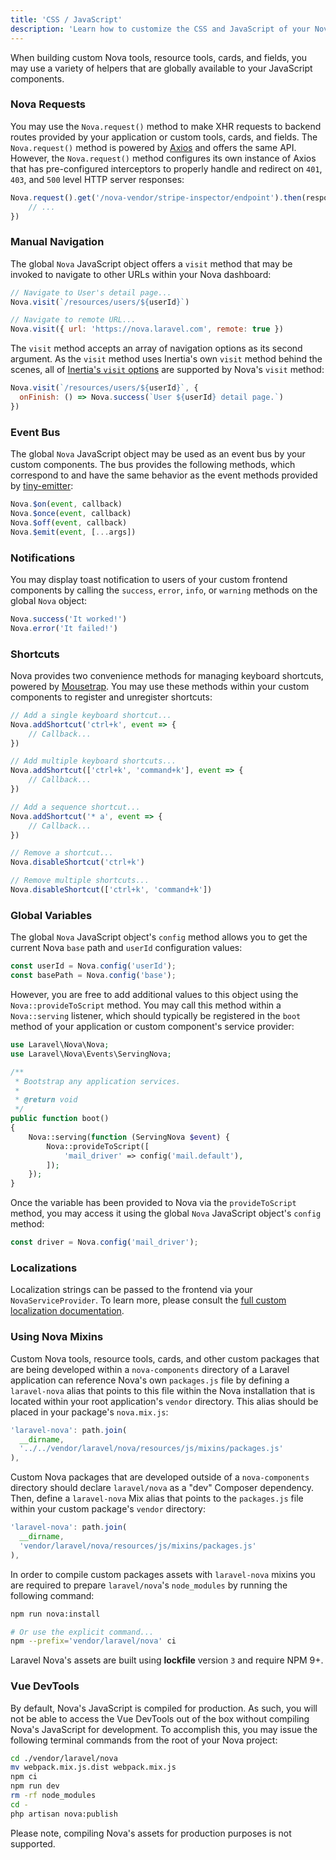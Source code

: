 ```yaml
---
title: 'CSS / JavaScript'
description: 'Learn how to customize the CSS and JavaScript of your Nova application.'
---
```


When building custom Nova tools, resource tools, cards, and fields, you may use a variety of helpers that are globally available to your JavaScript components.

### Nova Requests

You may use the `Nova.request()` method to make XHR requests to backend routes provided by your application or custom tools, cards, and fields. The `Nova.request()` method is powered by [Axios](https://github.com/axios/axios) and offers the same API. However, the `Nova.request()` method configures its own instance of Axios that has pre-configured interceptors to properly handle and redirect on `401`, `403`, and `500` level HTTP server responses:

```js
Nova.request().get('/nova-vendor/stripe-inspector/endpoint').then(response => {
    // ...
})
```

### Manual Navigation

The global `Nova` JavaScript object offers a `visit` method that may be invoked to navigate to other URLs within your Nova dashboard:

```js
// Navigate to User's detail page...
Nova.visit(`/resources/users/${userId}`)

// Navigate to remote URL...
Nova.visit({ url: 'https://nova.laravel.com', remote: true })
```

The `visit` method accepts an array of navigation options as its second argument. As the `visit` method uses Inertia's own `visit` method behind the scenes, all of [Inertia's `visit` options](https://legacy.inertiajs.com/manual-visits) are supported by Nova's `visit` method:

```js
Nova.visit(`/resources/users/${userId}`, {
  onFinish: () => Nova.success(`User ${userId} detail page.`)
})
```

### Event Bus

The global `Nova` JavaScript object may be used as an event bus by your custom components. The bus provides the following methods, which correspond to and have the same behavior as the event methods provided by [tiny-emitter](https://www.npmjs.com/package/tiny-emitter):

```js
Nova.$on(event, callback)
Nova.$once(event, callback)
Nova.$off(event, callback)
Nova.$emit(event, [...args])
```

### Notifications

You may display toast notification to users of your custom frontend components by calling the `success`, `error`, `info`, or `warning` methods on the global `Nova` object:

```js
Nova.success('It worked!')
Nova.error('It failed!')
```

### Shortcuts

Nova provides two convenience methods for managing keyboard shortcuts, powered by [Mousetrap](https://craig.is/killing/mice). You may use these methods within your custom components to register and unregister shortcuts:

```js
// Add a single keyboard shortcut...
Nova.addShortcut('ctrl+k', event => {
    // Callback...
})

// Add multiple keyboard shortcuts...
Nova.addShortcut(['ctrl+k', 'command+k'], event => {
    // Callback...
})

// Add a sequence shortcut...
Nova.addShortcut('* a', event => {
    // Callback...
})

// Remove a shortcut...
Nova.disableShortcut('ctrl+k')

// Remove multiple shortcuts...
Nova.disableShortcut(['ctrl+k', 'command+k'])
```

### Global Variables

The global `Nova` JavaScript object's `config` method allows you to get the current Nova `base` path and `userId` configuration values:

```js
const userId = Nova.config('userId');
const basePath = Nova.config('base');
```

However, you are free to add additional values to this object using the `Nova::provideToScript` method. You may call this method within a `Nova::serving` listener, which should typically be registered in the `boot` method of your application or custom component's service provider:

```php Providers/NovaServiceProvider.php
use Laravel\Nova\Nova;
use Laravel\Nova\Events\ServingNova;

/**
 * Bootstrap any application services.
 *
 * @return void
 */
public function boot()
{
    Nova::serving(function (ServingNova $event) {
        Nova::provideToScript([
            'mail_driver' => config('mail.default'),
        ]);
    });
}
```

Once the variable has been provided to Nova via the `provideToScript` method, you may access it using the global `Nova` JavaScript object's `config` method:

```js
const driver = Nova.config('mail_driver');
```

### Localizations

Localization strings can be passed to the frontend via your `NovaServiceProvider`. To learn more, please consult the [full custom localization documentation](./localization#frontend).

### Using Nova Mixins

Custom Nova tools, resource tools, cards, and other custom packages that are being developed within a `nova-components` directory of a Laravel application can reference Nova's own `packages.js` file by defining a `laravel-nova` alias that points to this file within the Nova installation that is located within your root application's `vendor` directory. This alias should be placed in your package's `nova.mix.js`:

```js
'laravel-nova': path.join(
  __dirname,
  '../../vendor/laravel/nova/resources/js/mixins/packages.js'
),
```

Custom Nova packages that are developed outside of a `nova-components` directory should declare `laravel/nova` as a "dev" Composer dependency. Then, define a `laravel-nova` Mix alias that points to the `packages.js` file within your custom package's `vendor` directory:

```js
'laravel-nova': path.join(
  __dirname,
  'vendor/laravel/nova/resources/js/mixins/packages.js'
),
```

In order to compile custom packages assets with `laravel-nova` mixins you are required to prepare `laravel/nova`'s `node_modules` by running the following command:

```bash
npm run nova:install

# Or use the explicit command...
npm --prefix='vendor/laravel/nova' ci
```

<Note>

Laravel Nova's assets are built using **lockfile** version `3` and require NPM 9+.
</Note>

### Vue DevTools

By default, Nova's JavaScript is compiled for production. As such, you will not be able to access the Vue DevTools out of the box without compiling Nova's JavaScript for development. To accomplish this, you may issue the following terminal commands from the root of your Nova project:

```bash
cd ./vendor/laravel/nova
mv webpack.mix.js.dist webpack.mix.js
npm ci
npm run dev
rm -rf node_modules
cd -
php artisan nova:publish
```

Please note, compiling Nova's assets for production purposes is not supported.
